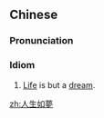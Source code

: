 {{also|人生如梦}}
==Chinese==
{{zh-forms|s=人生如梦|type=211}}

===Pronunciation===
{{zh-pron
|m=rénshēngrúmèng
|c=jan4 sang1 jyu4 mung6
|cat=cy
}}

===Idiom===
{{zh-idiom}}

# [[Life]] is but a [[dream]].

[[zh:人生如夢]]
